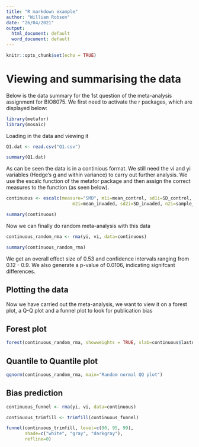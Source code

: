 ```yaml
---
title: "R markdown example"
author: "William Robson"
date: "26/04/2021"
output:
  html_document: default
  word_document: default
---
```


```r
knitr::opts_chunk$set(echo = TRUE)
```

# Viewing and summarising the data

Below is the data summary for the 1st question of the meta-analysis assignment for BIO8075. We first need to activate the r packages, which are displayed below:

```r
library(metafor)
library(mosaic)
```

Loading in the data and viewing it

```r
Q1.dat <- read.csv("Q1.csv")

summary(Q1.dat)
```
As can be seen the data is in a continious format. We still need the vi and yi variables (Hedge's g and within variance) to carry out further analysis. We use the escalc function of the metafor package and then assign the correct measures to the function (as seen below).
``` R
continuous <- escalc(measure="SMD", m1i=mean_control, sd1i=SD_control, n1i=sample_size_control,
                         m2i=mean_invaded, sd2i=SD_invaded, n2i=sample_size_invaded, data=Q1.dat)

summary(continuous)
```
Now we can finally do random meta-analysis with this data 

``` R
continuous_random_rma <- rma(yi, vi, data=continuous)

summary(continuous_random_rma)
```
We get an overall effect size of 0.53 and confidence intervals ranging from 0.12 - 0.9. We also generate a p-value of 0.0106, indicating signifcant differences.

## Plotting the data

Now we have carried out the meta-analysis, we want to view it on a forest plot, a Q-Q plot and a funnel plot to look for publication bias

## Forest plot

```r
forest(continuous_random_rma, showweights = TRUE, slab=continuous$lastname)
```

## Quantile to Quantile plot

``` r
qqnorm(continuous_random_rma, main="Random normal QQ plot")
```

## Bias prediction

```r
continuous_funnel <- rma(yi, vi, data=continuous)

continuous_trimfill <- trimfill(continuous_funnel)

funnel(continuous_trimfill, level=c(90, 95, 99),
       shade=c("white", "gray", "darkgray"),
       refline=0)
```
